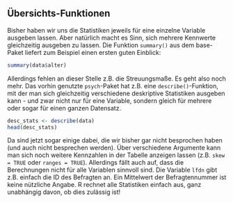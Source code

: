 ## Übersichts-Funktionen

Bisher haben wir uns die Statistiken jeweils für eine einzelne Variable ausgeben lassen. Aber natürlich macht es Sinn, sich mehrere Kennwerte gleichzeitig ausgeben zu lassen. Die Funktion `summary()` aus dem base-Paket liefert zum Beispiel einen ersten guten Einblick:

```r
summary(data$alter)
```

Allerdings fehlen an dieser Stelle z.B. die Streuungsmaße. Es geht also noch mehr. Das vorhin genutzte `psych`-Paket hat z.B. eine `describe()`-Funktion, mit der man sich gleichzeitig verschiedene deskriptive Statistiken ausgeben kann - und zwar nicht nur für eine Variable, sondern gleich für mehrere oder sogar für einen ganzen Datensatz. 

```r
desc_stats <- describe(data)
head(desc_stats)
```

Da sind jetzt sogar einige dabei, die wir bisher gar nicht besprochen haben (und auch nicht besprechen werden). Über verschiedene Argumente kann man sich noch weitere Kennzahlen in der Tabelle anzeigen lassen (z.B. `skew = TRUE` oder `ranges = TRUE`). Allerdings fällt auch auf, dass die Berechnungen nicht für alle Variablen sinnvoll sind. Die Variable `lfdn` gibt z.B. einfach die ID des Befragten an. Ein Mittelwert der Befragtennummer ist keine nützliche Angabe. R rechnet alle Statistiken einfach aus, ganz unabhängig davon, ob dies zulässig ist!
